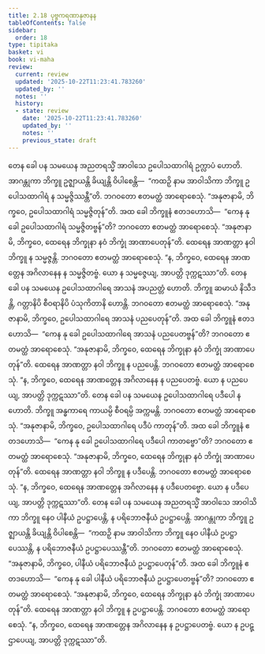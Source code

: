 ```yaml
---
title: 2.18 ပုဗ္ဗကရဏာနုဇာနန
tableOfContents: false
sidebar:
  order: 18
type: tipitaka
basket: vi
book: vi-maha
review:
  current: review
  updated: '2025-10-22T11:23:41.783260'
  updated_by: ''
  notes: ''
  history:
  - state: review
    date: '2025-10-22T11:23:41.783260'
    updated_by: ''
    notes: ''
    previous_state: draft
---
```



<ReviewStatus review={frontmatter.review} showDetails={true} />

<HypothesisAnnotation frontmatter={frontmatter} />

<DynamicBreadcrumb />

<Division number="159" book="vi-maha" e="ch" v="3" p="158">

<Paragraph number="661" book="vi-maha">
တေန ခေါ ပန သမယေန အညတရသ္မိံ အာဝါသေ ဥပေါသထာဂါရံ ဥက္လာပံ ဟောတိ. အာဂန္တုကာ ဘိက္ခူ ဥဇ္ဈာယန္တိ ခိယျန္တိ ဝိပါစေန္တိ—  “ကထဉှိ နာမ အာဝါသိကာ ဘိက္ခူ ဥပေါသထာဂါရံ န သမ္မဇ္ဇိဿန္တီ”တိ. ဘဂဝတော ဧတမတ္ထံ အာရောစေသုံ. “အနုဇာနာမိ, ဘိက္ခဝေ, ဥပေါသထာဂါရံ သမ္မဇ္ဇိတုန်”တိ.
</Paragraph>

<Paragraph number="662" book="vi-maha">
အထ ခေါ ဘိက္ခူနံ ဧတဒဟောသိ—  “ကေန နု ခေါ ဥပေါသထာဂါရံ သမ္မဇ္ဇိတဗ္ဗန်”တိ? ဘဂဝတော ဧတမတ္ထံ အာရောစေသုံ. “အနုဇာနာမိ, ဘိက္ခဝေ, ထေရေန ဘိက္ခုနာ နဝံ ဘိက္ခုံ အာဏာပေတုန်”တိ.
</Paragraph>

<Paragraph number="663" book="vi-maha">
ထေရေန အာဏတ္တာ နဝါ ဘိက္ခူ န သမ္မဇ္ဇန္တိ. ဘဂဝတော ဧတမတ္ထံ အာရောစေသုံ. “န, ဘိက္ခဝေ, ထေရေန အာဏတ္တေန အဂိလာနေန န သမ္မဇ္ဇိတဗ္ဗံ. ယော န သမ္မဇ္ဇေယျ, အာပတ္တိ ဒုက္ကဋဿာ”တိ.
</Paragraph>

</Division>
<Division number="160" book="vi-maha" e="ch" v="3" p="159">

<Paragraph number="664" book="vi-maha">
တေန ခေါ ပန သမယေန ဥပေါသထာဂါရေ အာသနံ အပညတ္တံ ဟောတိ. ဘိက္ခူ ဆမာယံ နိသီဒန္တိ, ဂတ္တာနိပိ စီဝရာနိပိ ပံသုကိတာနိ ဟောန္တိ. ဘဂဝတော ဧတမတ္ထံ အာရောစေသုံ. “အနုဇာနာမိ, ဘိက္ခဝေ, ဥပေါသထာဂါရေ အာသနံ ပညပေတုန်”တိ.
</Paragraph>

<Paragraph number="665" book="vi-maha">
အထ ခေါ ဘိက္ခူနံ ဧတဒဟောသိ—  “ကေန နု ခေါ ဥပေါသထာဂါရေ အာသနံ ပညပေတဗ္ဗန်”တိ? ဘဂဝတော ဧတမတ္ထံ အာရောစေသုံ. “အနုဇာနာမိ, ဘိက္ခဝေ, ထေရေန ဘိက္ခုနာ နဝံ ဘိက္ခုံ အာဏာပေတုန်”တိ.
</Paragraph>

<Paragraph number="666" book="vi-maha">
ထေရေန အာဏတ္တာ နဝါ ဘိက္ခူ န ပညပေန္တိ. ဘဂဝတော ဧတမတ္ထံ အာရောစေသုံ. “န, ဘိက္ခဝေ, ထေရေန အာဏတ္တေန အဂိလာနေန န ပညပေတဗ္ဗံ. ယော န ပညပေယျ, အာပတ္တိ ဒုက္ကဋဿာ”တိ.
</Paragraph>

</Division>
<Division number="161" book="vi-maha" e="ch" v="3" p="159">

<Paragraph number="667" book="vi-maha">
တေန ခေါ ပန သမယေန ဥပေါသထာဂါရေ ပဒီပေါ န ဟောတိ. ဘိက္ခူ အန္ဓကာရေ ကာယမ္ပိ စီဝရမ္ပိ အက္ကမန္တိ. ဘဂဝတော ဧတမတ္ထံ အာရောစေသုံ. “အနုဇာနာမိ, ဘိက္ခဝေ, ဥပေါသထာဂါရေ ပဒီပံ ကာတုန်”တိ.
</Paragraph>

<Paragraph number="668" book="vi-maha">
အထ ခေါ ဘိက္ခူနံ ဧတဒဟောသိ—  “ကေန နု ခေါ ဥပေါသထာဂါရေ ပဒီပေါ ကာတဗ္ဗော”တိ? ဘဂဝတော ဧတမတ္ထံ အာရောစေသုံ. “အနုဇာနာမိ, ဘိက္ခဝေ, ထေရေန ဘိက္ခုနာ နဝံ ဘိက္ခုံ အာဏာပေတုန်”တိ.
</Paragraph>

<Paragraph number="669" book="vi-maha">
ထေရေန အာဏတ္တာ နဝါ ဘိက္ခူ န ပဒီပေန္တိ. ဘဂဝတော ဧတမတ္ထံ အာရောစေသုံ. “န, ဘိက္ခဝေ, ထေရေန အာဏတ္တေန အဂိလာနေန န ပဒီပေတဗ္ဗော. ယော န ပဒီပေယျ, အာပတ္တိ ဒုက္ကဋဿာ”တိ.
</Paragraph>

</Division>
<Division number="162" book="vi-maha" e="ch" v="3" p="159">

<Paragraph number="670" book="vi-maha">
တေန ခေါ ပန သမယေန အညတရသ္မိံ အာဝါသေ အာဝါသိကာ ဘိက္ခူ နေဝ ပါနီယံ ဥပဋ္ဌာပေန္တိ, န ပရိဘောဇနီယံ ဥပဋ္ဌာပေန္တိ. အာဂန္တုကာ ဘိက္ခူ ဥဇ္ဈာယန္တိ ခိယျန္တိ ဝိပါစေန္တိ—  “ကထဉှိ နာမ အာဝါသိကာ ဘိက္ခူ နေဝ ပါနီယံ ဥပဋ္ဌာပေဿန္တိ, န ပရိဘောဇနီယံ ဥပဋ္ဌာပေဿန္တီ”တိ. ဘဂဝတော ဧတမတ္ထံ အာရောစေသုံ. “အနုဇာနာမိ, ဘိက္ခဝေ, ပါနီယံ ပရိဘောဇနီယံ ဥပဋ္ဌာပေတုန်”တိ.
</Paragraph>

<Paragraph number="671" book="vi-maha">
အထ ခေါ ဘိက္ခူနံ ဧတဒဟောသိ—  “ကေန နု ခေါ ပါနီယံ ပရိဘောဇနီယံ ဥပဋ္ဌာပေတဗ္ဗန်”တိ? ဘဂဝတော ဧတမတ္ထံ အာရောစေသုံ. “အနုဇာနာမိ, ဘိက္ခဝေ, ထေရေန ဘိက္ခုနာ နဝံ ဘိက္ခုံ အာဏာပေတုန်”တိ.
</Paragraph>

<Paragraph number="672" book="vi-maha">
ထေရေန အာဏတ္တာ နဝါ ဘိက္ခူ န ဥပဋ္ဌာပေန္တိ. ဘဂဝတော ဧတမတ္ထံ အာရောစေသုံ. “န, ဘိက္ခဝေ, ထေရေန အာဏတ္တေန အဂိလာနေန န ဥပဋ္ဌာပေတဗ္ဗံ. ယော န ဥပဋ္ဌာပေယျ, အာပတ္တိ ဒုက္ကဋဿာ”တိ.
</Paragraph>
</Division>